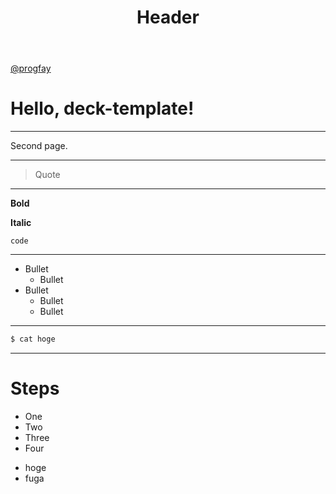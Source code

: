 
<Head>
  <title>My Presentation</title>
</Head>

<Header>

# Header

</Header>

<Footer>

[@progfay](https://twitter.com/progfay)

</Footer>

<!--  -->

# Hello, deck-template!

---

Second page.

---

> Quote

---

**Bold**

__Italic__

`code`

---

- Bullet
  - Bullet
- Bullet
  - Bullet
  - Bullet

---

```sh
$ cat hoge
```

---

# Steps

<Steps>

- One
- Two
- Three
- Four

</Steps>

<Notes>

- hoge
- fuga

</Notes>

